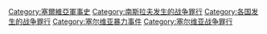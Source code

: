 [[Category:塞爾維亞軍事史|Category:塞爾維亞軍事史]]
[[Category:南斯拉夫发生的战争罪行|Category:南斯拉夫发生的战争罪行]]
[[Category:各国发生的战争罪行|Category:各国发生的战争罪行]]
[[Category:塞尔维亚暴力事件|Category:塞尔维亚暴力事件]]
[[Category:塞尔维亚战争罪行|Category:塞尔维亚战争罪行]]